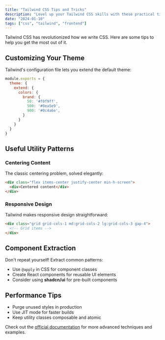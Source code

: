 ```yaml
---
title: "Tailwind CSS Tips and Tricks"
description: "Level up your Tailwind CSS skills with these practical tips for building better UIs"
date: "2024-01-10"
tags: ["css", "tailwind", "frontend"]
---
```


Tailwind CSS has revolutionized how we write CSS. Here are some tips to help you get the most out of it.

## Customizing Your Theme

Tailwind's configuration file lets you extend the default theme:

```javascript
module.exports = {
  theme: {
    extend: {
      colors: {
        brand: {
          50: '#f0f9ff',
          500: '#0ea5e9',
          900: '#0c4a6e',
        }
      }
    }
  }
}
```

## Useful Utility Patterns

### Centering Content

The classic centering problem, solved elegantly:

```html
<div class="flex items-center justify-center min-h-screen">
  <div>Centered content</div>
</div>
```

### Responsive Design

Tailwind makes responsive design straightforward:

```html
<div class="grid grid-cols-1 md:grid-cols-2 lg:grid-cols-3 gap-4">
  <!-- Grid items -->
</div>
```

## Component Extraction

Don't repeat yourself! Extract common patterns:

* Use `@apply` in CSS for component classes
* Create React components for reusable UI elements
* Consider using **shadcn/ui** for pre-built components

## Performance Tips

* Purge unused styles in production
* Use JIT mode for faster builds
* Keep utility classes composable and atomic

Check out the [official documentation](https://tailwindcss.com) for more advanced techniques and examples.
